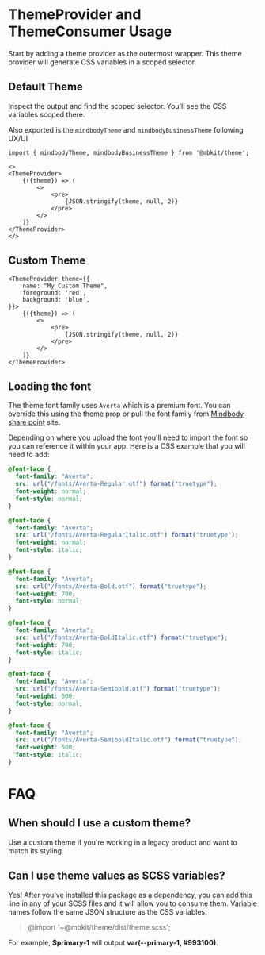 # ThemeProvider and ThemeConsumer Usage

Start by adding a theme provider as the outermost wrapper. This theme provider will generate CSS variables in a scoped selector. 

## Default Theme

Inspect the output and find the scoped selector. You'll see the CSS variables scoped there. 

Also exported is the `mindbodyTheme` and `mindbodyBusinessTheme` following UX/UI

```tsx
import { mindbodyTheme, mindbodyBusinessTheme } from '@mbkit/theme';
```

```tsx
<>
<ThemeProvider>
    {({theme}) => (
        <>
            <pre>
                {JSON.stringify(theme, null, 2)}
            </pre>
        </>
    )}
</ThemeProvider>
</>
```

## Custom Theme

```tsx
<ThemeProvider theme={{
    name: "My Custom Theme",
    foreground: 'red',
    background: 'blue',
}}>
    {({theme}) => (
        <>
            <pre>
                {JSON.stringify(theme, null, 2)}
            </pre>
        </>
    )}
</ThemeProvider>
```

## Loading the font

The theme font family uses `Averta` which is a premium font. You can override this using the theme prop or pull the font family from <a href="https://mindbody-my.sharepoint.com/:f:/g/personal/cameron_zaas_mindbodyonline_com/ElRUyqJUjutEgzRBVgZ8xkIBhnC-sjnnOfv3nXsapx5r6g?e=Oj41iL">Mindbody share point</a> site.

Depending on where you upload the font you'll need to import the font so you can reference it within your app. Here is a CSS example that you will need to add:

```css
@font-face {
  font-family: "Averta";
  src: url("/fonts/Averta-Regular.otf") format("truetype");
  font-weight: normal;
  font-style: normal;
}

@font-face {
  font-family: "Averta";
  src: url("/fonts/Averta-RegularItalic.otf") format("truetype");
  font-weight: normal;
  font-style: italic;
}

@font-face {
  font-family: "Averta";
  src: url("/fonts/Averta-Bold.otf") format("truetype");
  font-weight: 700;
  font-style: normal;
}

@font-face {
  font-family: "Averta";
  src: url("/fonts/Averta-BoldItalic.otf") format("truetype");
  font-weight: 700;
  font-style: italic;
}

@font-face {
  font-family: "Averta";
  src: url("/fonts/Averta-Semibold.otf") format("truetype");
  font-weight: 500;
  font-style: normal;
}

@font-face {
  font-family: "Averta";
  src: url("/fonts/Averta-SemiboldItalic.otf") format("truetype");
  font-weight: 500;
  font-style: italic;
}
```

# FAQ

## When should I use a custom theme?

Use a custom theme if you're working in a legacy product and want to match its styling.

## Can I use theme values as SCSS variables?

Yes! After you've installed this package as a dependency, you can add this line in any of your SCSS files and it will allow you to consume them. Variable names follow the same JSON structure as the CSS variables.

> @import '~@mbkit/theme/dist/theme.scss';

For example, **$primary-1** will output **var(--primary-1, #993100)**.